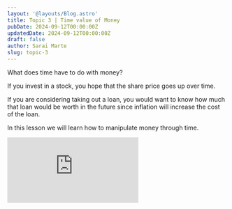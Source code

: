 ```yaml
---
layout: '@layouts/Blog.astro'
title: Topic 3 | Time value of Money
pubDate: 2024-09-12T00:00:00Z 
updatedDate: 2024-09-12T00:00:00Z 
draft: false
author: Sarai Marte
slug: topic-3
---
```



What does time have to do with money?

If you invest in a stock, you hope that the share price goes up over time. 

If you are considering taking out a loan, you would want to know how much that loan would be worth in the future since inflation will increase the cost of the loan.  

In this lesson we will learn how to manipulate money through time.  

<iframe src="https://www.youtube.com/embed/GAzB7kGrLYA?si=88hz-6mh3USBFprc" title="YouTube video player" frameborder="0" allow="accelerometer; autoplay; clipboard-write; encrypted-media; gyroscope; picture-in-picture; web-share" referrerpolicy="strict-origin-when-cross-origin" allowfullscreen></iframe>
